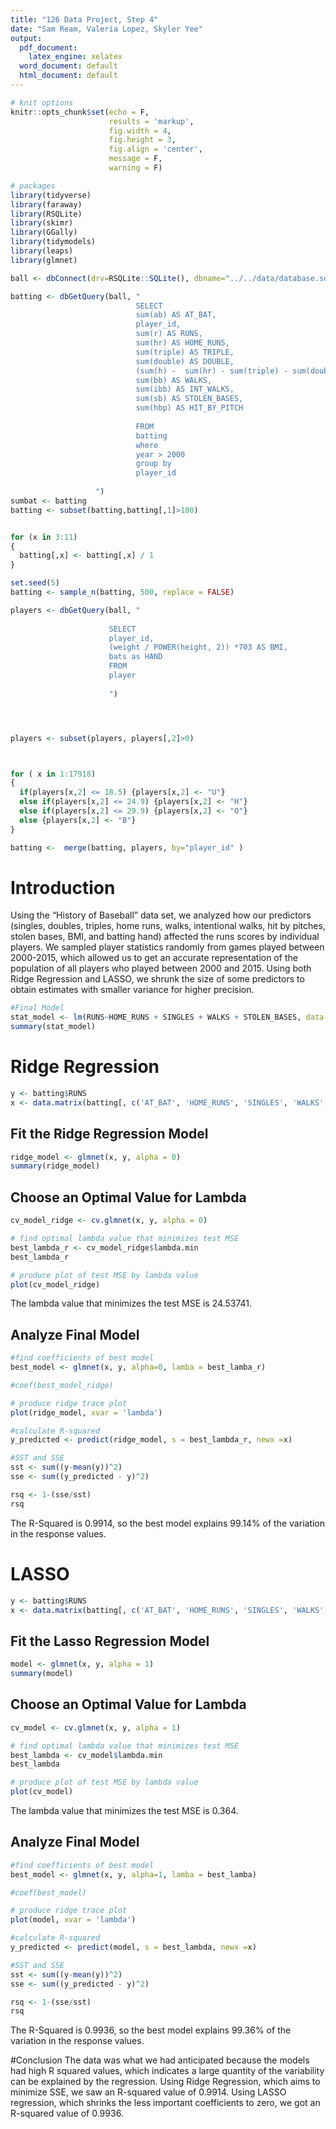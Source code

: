 ```yaml
---
title: "126 Data Project, Step 4"
date: "Sam Ream, Valeria Lopez, Skyler Yee"
output:
  pdf_document:
    latex_engine: xelatex
  word_document: default
  html_document: default
---
```


```r
# knit options
knitr::opts_chunk$set(echo = F,
                      results = 'markup',
                      fig.width = 4,
                      fig.height = 3,
                      fig.align = 'center',
                      message = F,
                      warning = F)

# packages
library(tidyverse)
library(faraway)
library(RSQLite)
library(skimr)
library(GGally)
library(tidymodels)
library(leaps)
library(glmnet)
```

```r
ball <- dbConnect(drv=RSQLite::SQLite(), dbname="../../data/database.sqlite")
```

```r
batting <- dbGetQuery(ball, "
                            SELECT
                            sum(ab) AS AT_BAT,
                            player_id,
                            sum(r) AS RUNS,
                            sum(hr) AS HOME_RUNS, 
                            sum(triple) AS TRIPLE,
                            sum(double) AS DOUBLE,
                            (sum(h) -  sum(hr) - sum(triple) - sum(double)) AS SINGLES,
                            sum(bb) AS WALKS,
                            sum(ibb) AS INT_WALKS,
                            sum(sb) AS STOLEN_BASES,
                            sum(hbp) AS HIT_BY_PITCH
                            
                            FROM
                            batting
                            where
                            year > 2000
                            group by
                            player_id
                            
                   ")
sumbat <- batting
batting <- subset(batting,batting[,1]>100)


for (x in 3:11) 
{
  batting[,x] <- batting[,x] / 1
}

set.seed(5)
batting <- sample_n(batting, 500, replace = FALSE)

players <- dbGetQuery(ball, "
                      
                      SELECT 
                      player_id,
                      (weight / POWER(height, 2)) *703 AS BMI,
                      bats as HAND
                      FROM
                      player
                      
                      ")




players <- subset(players, players[,2]>0)



for ( x in 1:17918)
{
  if(players[x,2] <= 18.5) {players[x,2] <- "U"} 
  else if(players[x,2] <= 24.9) {players[x,2] <- "H"}
  else if(players[x,2] <= 29.9) {players[x,2] <- "O"}
  else {players[x,2] <- "B"}
}

batting <-  merge(batting, players, by="player_id" )
```

# Introduction

Using the "History of Baseball" data set, we analyzed how our predictors (singles, doubles, triples, home runs, walks, intentional walks, hit by pitches, stolen bases, BMI, and batting hand) affected the runs scores by individual players. We sampled player statistics randomly from games played between 2000-2015, which allowed us to get an accurate representation of the population of all players who played between 2000 and 2015. Using both Ridge Regression and LASSO, we shrunk the size of some predictors to obtain estimates with smaller variance for higher precision. 

```r
#Final Model
stat_model <- lm(RUNS~HOME_RUNS + SINGLES + WALKS + STOLEN_BASES, data = batting)
summary(stat_model)
```

# Ridge Regression

```r
y <- batting$RUNS
x <- data.matrix(batting[, c('AT_BAT', 'HOME_RUNS', 'SINGLES', 'WALKS', 'STOLEN_BASES', 'WALKS', 'INT_WALKS', 'STOLEN_BASES', 'HIT_BY_PITCH')])
```

## Fit the Ridge Regression Model

```r
ridge_model <- glmnet(x, y, alpha = 0)
summary(ridge_model)
```

## Choose an Optimal Value for Lambda

```r
cv_model_ridge <- cv.glmnet(x, y, alpha = 0)

# find optimal lambda value that minimizes test MSE
best_lambda_r <- cv_model_ridge$lambda.min
best_lambda_r

# produce plot of test MSE by lambda value
plot(cv_model_ridge)
```

The lambda value that minimizes the test MSE is 24.53741.

## Analyze Final Model

```r
#find coefficients of best model
best_model <- glmnet(x, y, alpha=0, lamba = best_lamba_r)

#coef(best_model_ridge)
```

```r
# produce ridge trace plot
plot(ridge_model, xvar = 'lambda')
```

```r
#calculate R-squared
y_predicted <- predict(ridge_model, s = best_lambda_r, newx =x)

#SST and SSE
sst <- sum((y-mean(y))^2)
sse <- sum((y_predicted - y)^2)

rsq <- 1-(sse/sst)
rsq
```

The R-Squared is 0.9914, so the best model explains 99.14% of the variation in the response values.

# LASSO

```r
y <- batting$RUNS
x <- data.matrix(batting[, c('AT_BAT', 'HOME_RUNS', 'SINGLES', 'WALKS', 'STOLEN_BASES', 'WALKS', 'INT_WALKS', 'STOLEN_BASES', 'HIT_BY_PITCH')])
```

## Fit the Lasso Regression Model

```r
model <- glmnet(x, y, alpha = 1)
summary(model)
```

## Choose an Optimal Value for Lambda

```r
cv_model <- cv.glmnet(x, y, alpha = 1)

# find optimal lambda value that minimizes test MSE
best_lambda <- cv_model$lambda.min
best_lambda

# produce plot of test MSE by lambda value
plot(cv_model)
```

The lambda value that minimizes the test MSE is 0.364.

## Analyze Final Model

```r
#find coefficients of best model
best_model <- glmnet(x, y, alpha=1, lamba = best_lamba)

#coef(best_model)
```

```r
# produce ridge trace plot
plot(model, xvar = 'lambda')
```

```r
#calculate R-squared
y_predicted <- predict(model, s = best_lambda, newx =x)

#SST and SSE
sst <- sum((y-mean(y))^2)
sse <- sum((y_predicted - y)^2)

rsq <- 1-(sse/sst)
rsq
```

The R-Squared is 0.9936, so the best model explains 99.36% of the variation in the response values.

#Conclusion 
The data was what we had anticipated because the models had high R squared values, which indicates a large quantity of the variability can be explained by the regression. Using Ridge Regression, which aims to minimize SSE, we saw an R-squared value of 0.9914. Using LASSO regression, which shrinks the less important coefficients to zero, we got an R-squared value of 0.9936.

